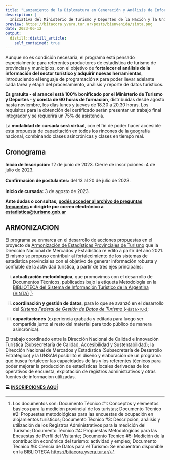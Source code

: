 ```yaml
---
title: "Lanzamiento de la Diplomatura en Generación y Análisis de Información en Turismo"
description: |
  Iniciativa del Ministerio de Turismo y Deportes de la Nación y la Universidad Nacional de San Martín (UNSAM)
preview: https://bitacora.yvera.tur.ar/posts/bienvenida/sinta.png
date: 2023-06-12
output:
  distill::distill_article:
    self_contained: true
---
```


Aunque no es condición necesaria, el programa está pensado especialmente para referentes productores de estadística de turismo de provincias y municipios, con el objetivo de f**ortalecer el análisis de la información del sector turístico y adquirir nuevas herramientas**, introduciendo el lenguaje de programación **`R`** para poder llevar adelante cada tarea y etapa del procesamiento, análisis y reporte de datos turísticos.

**Es gratuita - el arancel está 100% bonificado por el Ministerio de Turismo y Deportes - y consta de 60 horas de formación**, distribuidas desde agosto hasta noviembre, los días lunes y jueves de 18.30 a 20.30 horas. Los requisitos para la obtención del certificado serán presentar un trabajo final integrador y se requerirá un 75% de asistencia.

La **modalidad de cursada será virtual**, con el fin de poder hacer accesible esta propuesta de capacitación en todos los rincones de la geografía nacional, combinando clases asincrónicas y clases en tiempo real.

## Cronograma 

**Inicio de Inscripción:** 12 de junio de 2023. Cierre de inscripciones: 4 de julio de 2023.\
\
**Confirmación de postulantes:** del 13 al 20 de julio de 2023.\
\
**Inicio de cursada:** 3 de agosto de 2023.

**Ante dudas o consultas, [podés acceder al archivo de preguntas frecuentes](https://www.argentina.gob.ar/sites/default/files/preguntas_frecuentes_-_diplomatura_0.pdf) o dirigirte por correo electrónico a [estadistica\@turismo.gob.ar](mailto:estadistica@turismo.gob.ar){.email}**

## ARMONIZACION 

El programa se enmarca en el desarrollo de acciones propuestas en el proyecto de [Armonización de Estadísticas Provinciales de Turismo](https://armonizacion.yvera.tur.ar/)
que la Dirección Nacional de Mercados y Estadística re edito a partir del año 2021. El mismo se propuso contribuir al fortalecimiento de los sistemas de estadística provinciales con el objetivo de generar información robusta y confiable de la actividad turística, a partir de tres ejes principales:

(i) **actualización metodológica**, que promovimos con el desarrollo de Documentos Técnicos, publicados bajo la etiqueta Metodología en la [BIBLIOTECA del Sistema de Información Turístico de la Argentina (SINTA)](https://biblioteca.yvera.tur.ar/)
    [^1];

(ii) **coordinación y gestión de datos**, para lo que se avanzó en el desarrollo del [*Sistema Federal de Gestión de Datos de Turismo* (`<data>TUR`)](https://datatur.yvera.tur.ar/);

(iii) **capacitaciones** (experiencia grabada y editada para luego ser compartida junto al resto del material para todo público de manera asincrónica).

[^1]: Los documentos son: Documento Técnico \#1: Conceptos y elementos básicos para la medición provincial de los turistas; Documento Técnico \#2: Propuestas metodológicas para las encuestas de ocupación en alojamientos turísticos; Documento Técnico \#3: Descripción, análisis y utilización de los Registros Administrativos para la medición del Turismo; Documento Técnico \#4: Propuestas Metodológicas para las Encuestas de Perfil del Visitante; Documento Técnico \#5: Medición de la contribución económica del turismo: actividad y empleo; Documento Técnico \#6: Ciencia de Datos para el Turismo: Se encuentran disponible en la BIBLIOTECA <https://bitacora.yvera.tur.ar/>

El trabajo coordinado entre la Dirección Nacional de Calidad e Innovación Turística (Subsecretaría de Calidad, Accesibilidad y Sustentabilidad); la Dirección Nacional de Mercados y Estadística (Subsecretaría de Desarrollo Estratégico) y la UNSAM posibilitó el diseño y elaboración de un programa que busca fortalecer las capacidades de las y los referentes técnicos para poder mejorar la producción de estadísticas locales derivadas de los operativos de encuesta, explotación de registros administrativos y otras fuentes de información utilizadas.

**💻 [INSCRIPCIONES AQUÍ](https://www.argentina.gob.ar/turismoydeportes/capacitate-turismo/diplomatura-en-generacion-y-analisis-de-informacion-en-turismo-0)**
